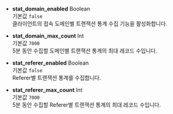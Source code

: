 * **stat_domain_enabled** <span class='type'>Boolean</span><br/>기본값 `false`<br/>
클라이언트의 접속 도메인별 트랜잭션 통계 수집 기능을 활성화합니다.

* **stat_domain_max_count** <span class='type'>Int</span><br/>기본값 `7000`<br/>
5분 동안 수집할 도메인별 트랜잭션 통계의 최대 레코드 수입니다.

<!-- 

* **stat_mtrace_enabled** <span class='type'>Boolean</span><br/>기본값 `false`<br/>
멀티 서버 트랜잭션에서 Caller & Callee 간에 버전별 의존성 통계를 수집합니다.

* **stat_mtrace_max_count** <span class='type'>Int</span><br/>기본값 `7000`<br/>
멀티 서버 트랜잭션에서 Caller & Callee 간에 버전별 의존성 통계의 최대 레코드 수입니다.

-->

* **stat_referer_enabled** <span class='type'>Boolean</span><br/>기본값 `false`<br/>
Referer별 트랜잭션 통계를 수집합니다.

* **stat_referer_max_count** <span class='type'>Int</span><br/>기본값 `7000`<br/>
5분 동안 수집할 Referer별 트랜잭션 통계의 최대 레코드 수입니다.